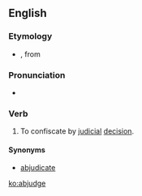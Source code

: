 ==English==

===Etymology===
* {{prefix|ab|judge|lang=en}}, from {{etyl|la|en}} {{term|abjudicare|lang=la}}

===Pronunciation===
* {{a|US}} {{IPA|/ˈæbˌd͡ʒəd͡ʒ/|/æbˈd͡ʒʌd͡ʒ/|lang=en}}

===Verb===
{{en-verb|abjudg|es}}

# {{context|transitive|legal|lang=en}} To confiscate by [[judicial]] [[decision]].

====Synonyms====
* [[abjudicate]]

[[ko:abjudge]]